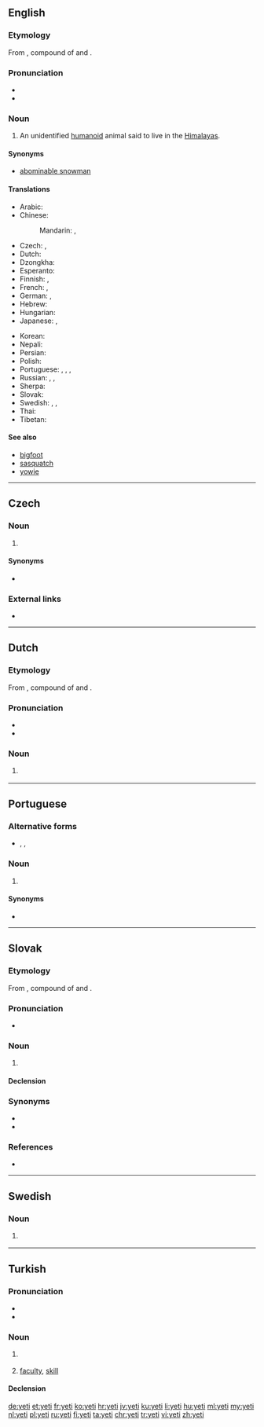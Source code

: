 {{also|Yeti|yéti}}
==English==
{{wikipedia}}

===Etymology===
From {{etyl|bo|en}} {{m|bo|གཡའ་དྲེད||rock bear}}, compound of {{m|bo|གཡའ||rocky or rocky place}} and {{m|bo|དྲེད||bear}}.

===Pronunciation===
* {{IPA|/ˈjɛ.ti/|lang=en}}
* {{rhymes|ɛti|lang=en}}

===Noun===
{{en-noun|yeti|yetis}}

# {{context|cryptozoology|lang=en}} An unidentified [[humanoid]] animal said to live in the [[Himalayas]].

====Synonyms====
* [[abominable snowman]]

====Translations====
{{trans-top|unidentified animal}}
* Arabic: {{t|ar|يتي|m|tr=yatiy}}
* Chinese:
*: Mandarin: {{t+|cmn|雪人|tr=xuěrén|sc=Hani}}, {{t+|cmn|野人|tr=yěrén|sc=Hani}}
* Czech: {{t|cs|yeti|m}}, {{t|cs|sněžný muž|m}}
* Dutch: {{t+|nl|yeti|m}}
* Dzongkha: {{t-needed|dz}}
* Esperanto: {{t|eo|jetio}}
* Finnish: {{t+|fi|lumimies}}, {{t|fi|jeti}}
* French: {{t+|fr|yéti|m}}, {{t+|fr|migou|m}}
* German: {{t+|de|Yeti|m}}, {{t|de|Schneemensch|m}}
* Hebrew: {{t|he|יטי}}
* Hungarian: {{t+|hu|jeti}}
* Japanese: {{t|ja|イエティー|tr=ietī}}, {{t|ja|野人|tr=やじん, yajin}}
{{trans-mid}}
* Korean: {{t|ko|예티|sc=Hang}}
* Nepali: {{t-needed|ne}}
* Persian: {{t|fa|یتی}}
* Polish: {{t+|pl|yeti|n}}
* Portuguese: {{t|pt|ieti|m}}, {{t|pt|iéti|m}}, {{t|pt|yeti|m}}, {{t|pt|abominável homem das neves|m}}
* Russian: {{t+|ru|йе́ти|m}} {{qualifier|indeclinable}}, {{t+|ru|сне́жный челове́к|m}}, {{t|ru|бигфу́т|m|sc=Cyrl}}
* Sherpa: {{t-needed|xsr}}
* Slovak: {{t|sk|yeti|m}}
* Swedish: {{t|sv|yeti|c}}, {{t|sv|jeti|c}}, {{t+|sv|snöman}}
* Thai: {{t+|th|เยติ|tr=yaydtì}}
* Tibetan: {{t|bo|གཡའ་དྲེད|sc=Tibt}}
{{trans-bottom}}

====See also====
* [[bigfoot]]
* [[sasquatch]]
* [[yowie]]

----

==Czech==

===Noun===
{{cs-noun|g=m}}

# {{l|en|yeti}} {{gloss|unidentified animal}}

====Synonyms====
* {{l|cs|sněžný muž}}

===External links===
* {{R:KNLA}}

----

==Dutch==

===Etymology===
From {{etyl|bo|nl}} {{m|bo|གཡའ་དྲེད||rock bear}}, compound of {{m|bo|གཡའ||rocky or rocky place}} and {{m|bo|དྲེད||bear}}.

===Pronunciation===
* {{audio|Nl-yeti.ogg|Audio|lang=nl}}
* {{hyphenation|ye|ti|lang=nl}}

===Noun===
{{nl-noun|m|-'s|yetietje}}

# {{context|cryptozoology|lang=nl}} {{l|en|yeti}}

----

==Portuguese==

===Alternative forms===
* {{l|pt|iéti}}, {{l|pt|ieti}}, {{l|pt|yéti}}

===Noun===
{{pt-noun|m}}

# {{label|pt|cryptozoology}} {{l|en|yeti}} {{gloss|unidentified humanoid of the Himalayas}}

====Synonyms====
* {{l|pt|abominável homem das neves}}

----

==Slovak==

===Etymology===
From {{etyl|bo|sk}} {{m|bo|གཡའ་དྲེད||rock bear}}, compound of {{m|bo|གཡའ||rocky or rocky place}} and {{m|bo|དྲེད||bear}}.

===Pronunciation===
* {{IPA|/ˈje.ti/|lang=sk}}

===Noun===
{{sk-noun|g=m|gen=yetiho|pl=yetiovia|decl=kuli}}

# {{context|cryptozoology|lang=sk}} {{l|en|yeti}}

====Declension====
{{sk-decl-noun|yeti|yetiho|yetimu|yetiho|yetim|yetim|yetiovia|yetiov|yetiom|yetiov|yetioch|yetiami}}

===Synonyms===
* {{l|sk|snežný človek|g=m}}
* {{l|sk|snežný muž|g=m}}

===References===
* {{R:SDK}}

----

==Swedish==

===Noun===
{{head|sv|noun|g=c}}

# {{context|cryptozoology|lang=sv}} {{l|en|yeti}}

----

==Turkish==

===Pronunciation===
* {{IPA|[jeti]|lang=tr}}
* {{hyphenation|ye|ti|lang=nl}}

===Noun===
{{tr-noun|yi|ler}}

# {{context|cryptozoology|lang=tr}} {{l|en|yeti}}
# {{context|philosophy|psychology|lang=tr}} [[faculty]], [[skill]]

====Declension====
{{tr-noun-v|i|poss=-|pred=-}}

[[de:yeti]]
[[et:yeti]]
[[fr:yeti]]
[[ko:yeti]]
[[hr:yeti]]
[[jv:yeti]]
[[ku:yeti]]
[[li:yeti]]
[[hu:yeti]]
[[ml:yeti]]
[[my:yeti]]
[[nl:yeti]]
[[pl:yeti]]
[[ru:yeti]]
[[fi:yeti]]
[[ta:yeti]]
[[chr:yeti]]
[[tr:yeti]]
[[vi:yeti]]
[[zh:yeti]]